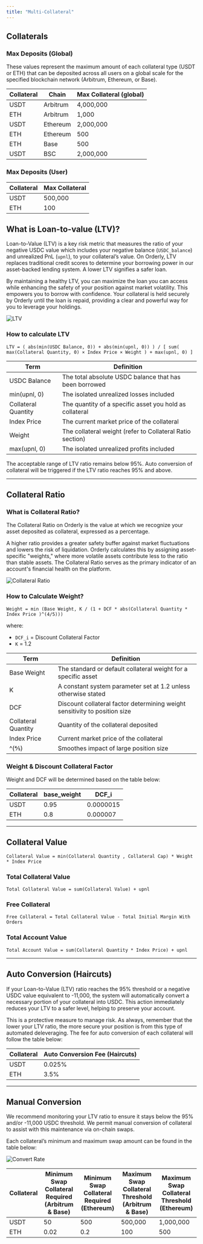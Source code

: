 ```yaml
---
title: "Multi-Collateral"
---
```


## Collaterals

### Max Deposits (Global)

These values represent the maximum amount of each collateral type (USDT or ETH) that can be deposited across all users on a global scale for the specified blockchain network (Arbitrum, Ethereum, or Base).

| Collateral | Chain    | Max Collateral (global) |
| ---------- | -------- | ----------------------- |
| USDT       | Arbitrum | 4,000,000               |
| ETH        | Arbitrum | 1,000                   |
| USDT       | Ethereum | 2,000,000               |
| ETH        | Ethereum | 500                     |
| ETH        | Base     | 500                     |
| USDT       | BSC      | 2,000,000               |

### Max Deposits (User)

| Collateral | Max Collateral |
| ---------- | -------------- |
| USDT       | 500,000        |
| ETH        | 100            |

## What is Loan-to-value (LTV)?

Loan-to-Value (LTV) is a key risk metric that measures the ratio of your negative USDC value which includes your negative balance (`USDC_balance`) and unrealized PnL (`upnl`), to your collateral’s value. On Orderly, LTV replaces traditional credit scores to determine your borrowing power in our asset-backed lending system. A lower LTV signifies a safer loan.

By maintaining a healthy LTV, you can maximize the loan you can access while enhancing the safety of your position against market volatility. This empowers you to borrow with confidence. Your collateral is held securely by Orderly until the loan is repaid, providing a clear and powerful way for you to leverage your holdings.

<img src="/images/multi-collateral/ltv.jpg" alt="LTV" />

### How to calculate LTV

```
LTV = ( abs(min(USDC Balance, 0)) + abs(min(upnl, 0)) ) / [ sum( max(Collateral Quantity, 0) × Index Price × Weight ) + max(upnl, 0) ]
```

| Term                | Definition                                                |
| ------------------- | --------------------------------------------------------- |
| USDC Balance        | The total absolute USDC balance that has been borrowed    |
| min(upnl, 0)        | The isolated unrealized losses included                   |
| Collateral Quantity | The quantity of a specific asset you hold as collateral   |
| Index Price         | The current market price of the collateral                |
| Weight              | The collateral weight (refer to Collateral Ratio section) |
| max(upnl, 0)        | The isolated unrealized profits included                  |

The acceptable range of LTV ratio remains below 95%. Auto conversion of collateral will be triggered if the LTV ratio reaches 95% and above.

---

## Collateral Ratio

### What is Collateral Ratio?

The Collateral Ratio on Orderly is the value at which we recognize your asset deposited as collateral, expressed as a percentage.

A higher ratio provides a greater safety buffer against market fluctuations and lowers the risk of liquidation. Orderly calculates this by assigning asset-specific "weights," where more volatile assets contribute less to the ratio than stable assets. The Collateral Ratio serves as the primary indicator of an account's financial health on the platform.

<img src="/images/multi-collateral/collateral.jpg" alt="Collateral Ratio" />

### How to Calculate Weight?

```
Weight = min (Base Weight, K / (1 + DCF * abs(Collateral Quantity * Index Price )^(4/5)))
```

where:

- `DCF_i` = Discount Collateral Factor
- `K` = 1.2

| Term                | Definition                                                                 |
| ------------------- | -------------------------------------------------------------------------- |
| Base Weight         | The standard or default collateral weight for a specific asset             |
| K                   | A constant system parameter set at 1.2 unless otherwise stated             |
| DCF                 | Discount collateral factor determining weight sensitivity to position size |
| Collateral Quantity | Quantity of the collateral deposited                                       |
| Index Price         | Current market price of the collateral                                     |
| ^(⅘)                | Smoothes impact of large position size                                     |

### Weight & Discount Collateral Factor

Weight and DCF will be determined based on the table below:

| Collateral | base_weight | DCF_i     |
| ---------- | ----------- | --------- |
| USDT       | 0.95        | 0.0000015 |
| ETH        | 0.8         | 0.000007  |

---

## Collateral Value

```
Collateral Value = min(Collateral Quantity , Collateral Cap) * Weight * Index Price
```

### Total Collateral Value

```
Total Collateral Value = sum(Collateral Value) + upnl
```

### Free Collateral

```
Free Collateral = Total Collateral Value - Total Initial Margin With Orders
```

### Total Account Value

```
Total Account Value = sum(Collateral Quantity * Index Price) + upnl
```

---

## Auto Conversion (Haircuts)

If your Loan-to-Value (LTV) ratio reaches the 95% threshold or a negative USDC value equivalent to -11,000, the system will automatically convert a necessary portion of your collateral into USDC. This action immediately reduces your LTV to a safer level, helping to preserve your account.

This is a protective measure to manage risk. As always, remember that the lower your LTV ratio, the more secure your position is from this type of automated deleveraging. The fee for auto conversion of each collateral will follow the table below:

| Collateral | Auto Conversion Fee (Haircuts) |
| ---------- | ------------------------------ |
| USDT       | 0.025%                         |
| ETH        | 3.5%                           |

---

## Manual Conversion

We recommend monitoring your LTV ratio to ensure it stays below the 95% and/or -11,000 USDC threshold. We permit manual conversion of collateral to assist with this maintenance via on-chain swaps.

Each collateral’s minimum and maximum swap amount can be found in the table below:

<img src="/images/multi-collateral/convert.jpg" alt="Convert Rate" />

| Collateral | Minimum Swap Collateral Required (Arbitrum & Base) | Minimum Swap Collateral Required (Ethereum) | Maximum Swap Collateral Threshold (Arbitrum & Base) | Maximum Swap Collateral Threshold (Ethereum) |
| ---------- | -------------------------------------------------- | ------------------------------------------- | --------------------------------------------------- | -------------------------------------------- |
| USDT       | 50                                                 | 500                                         | 500,000                                             | 1,000,000                                    |
| ETH        | 0.02                                               | 0.2                                         | 100                                                 | 500                                          |
